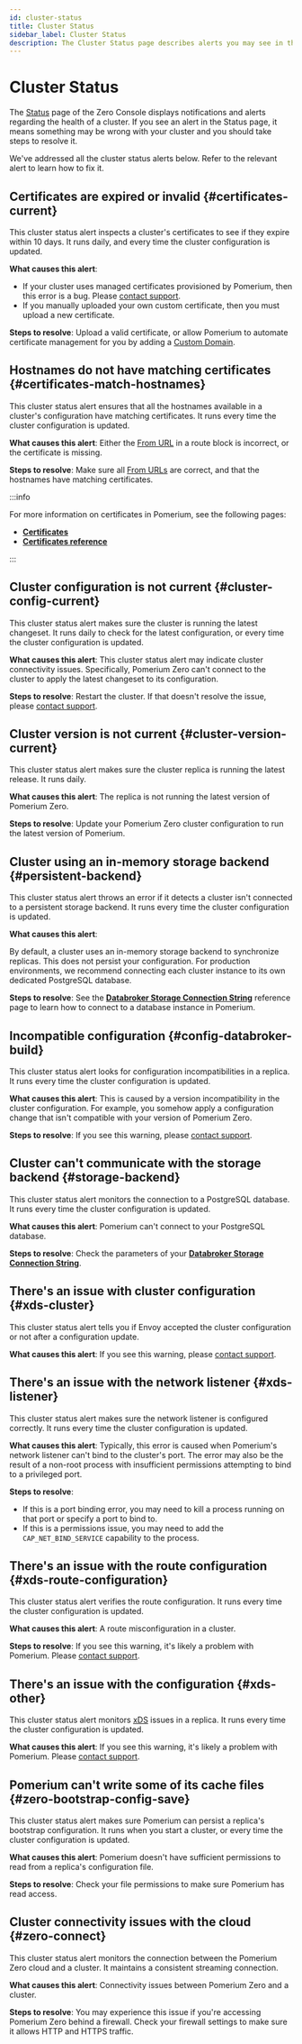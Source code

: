 ```yaml
---
id: cluster-status
title: Cluster Status
sidebar_label: Cluster Status
description: The Cluster Status page describes alerts you may see in the Zero Console regarding your cluster's health, and what you can do to resolve them.
---
```


# Cluster Status

The [Status](https://console.pomerium.app/app/reports/status) page of the Zero Console displays notifications and alerts regarding the health of a cluster. If you see an alert in the Status page, it means something may be wrong with your cluster and you should take steps to resolve it.

We've addressed all the cluster status alerts below. Refer to the relevant alert to learn how to fix it.

## Certificates are expired or invalid {#certificates-current}

This cluster status alert inspects a cluster's certificates to see if they expire within 10 days. It runs daily, and every time the cluster configuration is updated.

**What causes this alert**:

- If your cluster uses managed certificates provisioned by Pomerium, then this error is a bug. Please [contact support](https://discuss.pomerium.com/).
- If you manually uploaded your own custom certificate, then you must upload a new certificate.

**Steps to resolve**: Upload a valid certificate, or allow Pomerium to automate certificate management for you by adding a [Custom Domain](/docs/capabilities/custom-domains).

## Hostnames do not have matching certificates {#certificates-match-hostnames}

This cluster status alert ensures that all the hostnames available in a cluster's configuration have matching certificates. It runs every time the cluster configuration is updated.

**What causes this alert**: Either the [From URL](/docs/reference/routes/from) in a route block is incorrect, or the certificate is missing.

**Steps to resolve**: Make sure all [From URLs](/docs/reference/routes/from) are correct, and that the hostnames have matching certificates.

:::info

For more information on certificates in Pomerium, see the following pages:

- [**Certificates**](/docs/guides/certificates)
- [**Certificates reference**](/docs/reference/certificates)

:::

## Cluster configuration is not current {#cluster-config-current}

This cluster status alert makes sure the cluster is running the latest changeset. It runs daily to check for the latest configuration, or every time the cluster configuration is updated.

**What causes this alert**: This cluster status alert may indicate cluster connectivity issues. Specifically, Pomerium Zero can't connect to the cluster to apply the latest changeset to its configuration.

**Steps to resolve**: Restart the cluster. If that doesn't resolve the issue, please [contact support](https://discuss.pomerium.com/).

## Cluster version is not current {#cluster-version-current}

This cluster status alert makes sure the cluster replica is running the latest release. It runs daily.

**What causes this alert**: The replica is not running the latest version of Pomerium Zero.

**Steps to resolve**: Update your Pomerium Zero cluster configuration to run the latest version of Pomerium.

## Cluster using an in-memory storage backend {#persistent-backend}

This cluster status alert throws an error if it detects a cluster isn't connected to a persistent storage backend. It runs every time the cluster configuration is updated.

**What causes this alert**:

By default, a cluster uses an in-memory storage backend to synchronize replicas. This does not persist your configuration. For production environments, we recommend connecting each cluster instance to its own dedicated PostgreSQL database.

**Steps to resolve**: See the [**Databroker Storage Connection String**](/docs/reference/databroker#databroker-storage-connection-string) reference page to learn how to connect to a database instance in Pomerium.

## Incompatible configuration {#config-databroker-build}

This cluster status alert looks for configuration incompatibilities in a replica. It runs every time the cluster configuration is updated.

**What causes this alert**: This is caused by a version incompatibility in the cluster configuration. For example, you somehow apply a configuration change that isn't compatible with your version of Pomerium Zero.

**Steps to resolve**: If you see this warning, please [contact support](https://discuss.pomerium.com/).

## Cluster can't communicate with the storage backend {#storage-backend}

This cluster status alert monitors the connection to a PostgreSQL database. It runs every time the cluster configuration is updated.

**What causes this alert**: Pomerium can't connect to your PostgreSQL database.

**Steps to resolve**: Check the parameters of your [**Databroker Storage Connection String**](/docs/reference/databroker#databroker-storage-connection-string).

## There's an issue with cluster configuration {#xds-cluster}

This cluster status alert tells you if Envoy accepted the cluster configuration or not after a configuration update.

**What causes this alert**: If you see this warning, please [contact support](https://discuss.pomerium.com/).

## There's an issue with the network listener {#xds-listener}

This cluster status alert makes sure the network listener is configured correctly. It runs every time the cluster configuration is updated.

**What causes this alert**: Typically, this error is caused when Pomerium's network listener can't bind to the cluster's port. The error may also be the result of a non-root process with insufficient permissions attempting to bind to a privileged port.

**Steps to resolve**:

- If this is a port binding error, you may need to kill a process running on that port or specify a port to bind to.
- If this is a permissions issue, you may need to add the `CAP_NET_BIND_SERVICE` capability to the process.

## There's an issue with the route configuration {#xds-route-configuration}

This cluster status alert verifies the route configuration. It runs every time the cluster configuration is updated.

**What causes this alert**: A route misconfiguration in a cluster.

**Steps to resolve**: If you see this warning, it's likely a problem with Pomerium. Please [contact support](https://discuss.pomerium.com/).

## There's an issue with the configuration {#xds-other}

This cluster status alert monitors [xDS](https://www.envoyproxy.io/docs/envoy/latest/api-docs/xds_protocol) issues in a replica. It runs every time the cluster configuration is updated.

**What causes this alert**: If you see this warning, it's likely a problem with Pomerium. Please [contact support](https://discuss.pomerium.com/).

## Pomerium can't write some of its cache files {#zero-bootstrap-config-save}

This cluster status alert makes sure Pomerium can persist a replica's bootstrap configuration. It runs when you start a cluster, or every time the cluster configuration is updated.

**What causes this alert**: Pomerium doesn't have sufficient permissions to read from a replica's configuration file.

**Steps to resolve**: Check your file permissions to make sure Pomerium has read access.

## Cluster connectivity issues with the cloud {#zero-connect}

This cluster status alert monitors the connection between the Pomerium Zero cloud and a cluster. It maintains a consistent streaming connection.

**What causes this alert**: Connectivity issues between Pomerium Zero and a cluster.

**Steps to resolve**: You may experience this issue if you're accessing Pomerium Zero behind a firewall. Check your firewall settings to make sure it allows HTTP and HTTPS traffic.

